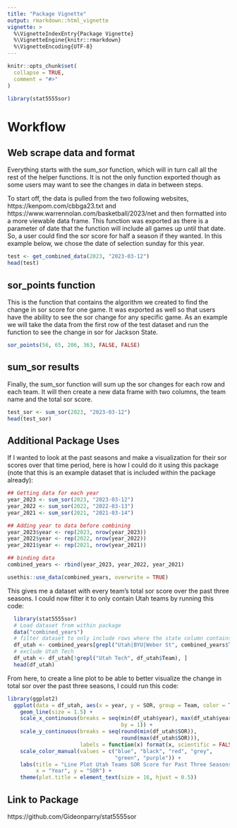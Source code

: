 ```yaml
---
title: "Package Vignette"
output: rmarkdown::html_vignette
vignette: >
  %\VignetteIndexEntry{Package Vignette}
  %\VignetteEngine{knitr::rmarkdown}
  %\VignetteEncoding{UTF-8}
---
```


```r
knitr::opts_chunk$set(
  collapse = TRUE,
  comment = "#>"
)
```

```r
library(stat5555sor)
```
# Workflow
## Web scrape data and format

Everything starts with the sum_sor function, which will in turn call all the rest of the helper functions. It is not the only function exported though as some users may want to see the changes in data in between steps.

To start off, the data is pulled from the two following websites, https://kenpom.com/cbbga23.txt and https://www.warrennolan.com/basketball/2023/net and then formatted into a more viewable data frame. This function was exported as there is a parameter of date that the function will include all games up until that date. So, a user could find the sor score for half a season if they wanted. In this example below, we chose the date of selection sunday for this year.

```r
test <- get_combined_data(2023, "2023-03-12")
head(test)
```



## sor_points function

This is the function that contains the algorithm we created to find the change in sor score for one game. It was exported as well so that users have the ability to see the sor change for any specific game. As an example we will take the data from the first row of the test dataset and run the function to see the change in sor for Jackson State.

```r
sor_points(56, 65, 206, 363, FALSE, FALSE)
```

## sum_sor results

Finally, the sum_sor function will sum up the sor changes for each row and each team. It will then create a new data frame with two columns, the team name and the total sor score. 

```r
test_sor <- sum_sor(2023, "2023-03-12")
head(test_sor)
```

## Additional Package Uses

If I wanted to look at the past seasons and make a visualization for their sor scores over that time period, here is how I could do it using this package (note that this is an example dataset that is included within the package already):

```r
## Getting data for each year
year_2023 <- sum_sor(2023, "2023-03-12")
year_2022 <- sum_sor(2022, "2022-03-13")
year_2021 <- sum_sor(2021, "2021-03-14")

## Adding year to data before combining
year_2023$year <- rep(2023, nrow(year_2023))
year_2022$year <- rep(2022, nrow(year_2022))
year_2021$year <- rep(2021, nrow(year_2021))

## binding data
combined_years <- rbind(year_2023, year_2022, year_2021)

usethis::use_data(combined_years, overwrite = TRUE)

```
This gives me a dataset with every team's total sor score over the past three seasons. I could now filter it to only contain Utah teams by running this code:
```r
  library(stat5555sor)
  # Load dataset from within package
  data("combined_years")
  # filter dataset to only include rows where the state column contains "Utah"
  df_utah <- combined_years[grepl("Utah|BYU|Weber St", combined_years$Team), ]
  # exclude Utah Tech
  df_utah <- df_utah[!grepl("Utah Tech", df_utah$Team), ]
  head(df_utah)
```
From here, to create a line plot to be able to better visualize the change in total sor over the past three seasons, I could run this code:
```r
library(ggplot2)
  ggplot(data = df_utah, aes(x = year, y = SOR, group = Team, color = Team)) +
    geom_line(size = 1.5) +
    scale_x_continuous(breaks = seq(min(df_utah$year), max(df_utah$year),
                                    by = 1)) +
    scale_y_continuous(breaks = seq(round(min(df_utah$SOR)),
                                    round(max(df_utah$SOR))),
                       labels = function(x) format(x, scientific = FALSE)) +
    scale_color_manual(values = c("blue", "black", "red", "grey",
                                  "green", "purple")) +
    labs(title = "Line Plot Utah Teams SOR Score for Past Three Seasons",
         x = "Year", y = "SOR") +
    theme(plot.title = element_text(size = 16, hjust = 0.5))
```

## Link to Package
https://github.com/Gideonparry/stat5555sor


